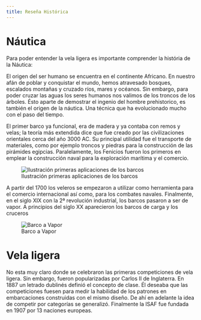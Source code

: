 ```yaml
---
title: Reseña Histórica
---
```



# Náutica

Para poder entender la vela ligera es importante comprender la história de la Náutica:

El origen del ser humano se encuentra en el continente Africano. En nuestro afán de poblar y conquistar el mundo, hemos atravesado bosques, escalados montañas y cruzado ríos, mares y océanos. Sin embargo, para poder cruzar las aguas los seres humanos nos valimos de los troncos de los árboles. Ésto aparte de demostrar el ingenio del hombre prehistorico, es también el origen de la náutica. Una técnica que ha evolucionado mucho con el paso del tiempo.


El primer barco ya funcional, era de madera y ya contaba con remos y velas; la teoría más extendida dice que fue creado por las civilizaciones orientales cerca del año 3000 AC. Su principal utilidad fue el transporte de materiales, como por ejemplo troncos y piedras para la construcción de las pirámides egipcias. Paralelamente, los Fenicios fueron los primeros en emplear la construcción naval para la exploración marítima y el comercio.

![Ilustración primeras aplicaciones de los barcos](../img/transporte-piedra-nilo.webp)

A partir del 1700 los veleros se empezaron a utilizar como herramienta para el comercio internacional así como, para los combates navales. Finalmente, en el siglo XIX con la 2ª revolución industrial, los barcos pasaron a ser de vapor. A principios del siglo XX aparecieron los barcos de carga y los cruceros

![Barco a Vapor](../img/vapor.jpg)

# Vela ligera

No esta muy claro donde se celebraron las primeras competiciones de vela ligera. Sin embargo, fueron popularizadas por Carlos II de Inglaterra. En 1887 un letrado dublinés definió el concepto de clase. Él deseaba que las competiciones fuesen para medir la habilidad de los patrones en embarcaciones construidas con el mismo diseño. De ahí en adelante la idea de competir por categorías se generalizó. Finalmente la ISAF fue fundada en 1907 por 13 naciones europeas.
